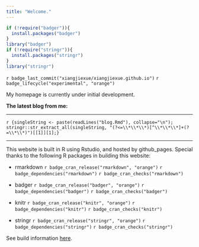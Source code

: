 ```yaml
---
title: "Welcome."
---
```


```r
if (!require("badger")){
  install.packages("badger")
}
library("badger")
if (!require("stringr")){
  install.packages("stringr")
}
library("stringr")
```

`r badge_last_commit("xiangjiexue/xiangjiexue.github.io")`
`r badge_lifecycle("experimental", "orange")`

My homepage is currently under initial development.

**The latest blog from me:**

***
<!-- used regex to get the latest blog from ./blog.html -->

`r {singleString <- paste(readLines("blog.Rmd"), collapse="\n"); stringr::str_extract_all(singleString, "(?<=\\*\\*\\*)[^\\*\\*\\*]+(?=\\*\\*)")[[1]][1];}`

***
This website is built in R using Rstudio, and
hosted by github_pages. Special thanks to the following R 
packages in building this website:

* rmarkdown `r badge_cran_release("rmarkdown", "orange")` 
`r badge_dependencies("rmarkdown")` `r badge_cran_checks("rmarkdown")`

* badger `r badge_cran_release("badger", "orange")` 
`r badge_dependencies("badger")` `r badge_cran_checks("badger")`

* knitr `r badge_cran_release("knitr", "orange")` 
`r badge_dependencies("knitr")` `r badge_cran_checks("knitr")`

* stringr `r badge_cran_release("stringr", "orange")` 
`r badge_dependencies("stringr")` `r badge_cran_checks("stringr")`

See build information [here](./buildinfo.html).
